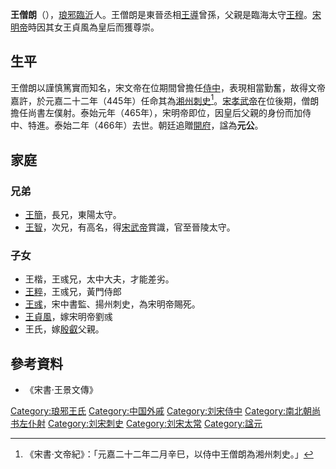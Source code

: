 '''王僧朗'''（{{bd|4世紀||466年|catIdx=W}}），[[琅邪郡|琅邪]][[臨沂|臨沂]]人。王僧朗是東晉丞相[[王導|王導]]曾孫，父親是臨海太守[[王穆|王穆]]。[[宋明帝|宋明帝]]時因其女王貞風為皇后而獲尊崇。

== 生平 ==
王僧朗以謹慎篤實而知名，宋文帝在位期間曾擔任[[侍中|侍中]]，表現相當勤奮，故得文帝嘉許，於元嘉二十二年（445年）任命其為[[湘州|湘州]][[刺史|刺史]]<ref>《宋書·文帝紀》：「元嘉二十二年二月辛巳，以侍中王僧朗為湘州刺史。」</ref>。[[宋孝武帝|宋孝武帝]]在位後期，僧朗擔任尚書左僕射。泰始元年（465年），宋明帝即位，因皇后父親的身份而加侍中、特進。泰始二年（466年）去世。朝廷追贈[[開府|開府]]，諡為'''元公'''。

== 家庭 ==
{{main|琅邪王氏世系图}}
=== 兄弟 ===
*[[王簡|王簡]]，長兄，東陽太守。
*[[王智|王智]]，次兄，有高名，得[[宋武帝|宋武帝]]賞識，官至晉陵太守。

=== 子女 ===
*王楷，王彧兄，太中大夫，才能差劣。
*[[王粹|王粹]]，王彧兄，黃門侍郎
*[[王彧_(劉宋)|王彧]]，宋中書監、揚州刺史，為宋明帝賜死。
*[[王貞風|王貞風]]，嫁宋明帝劉彧
*王氏，嫁[[殷叡|殷叡]]父親。

== 參考資料 ==
*《宋書·王景文傳》

[[Category:琅邪王氏|Category:琅邪王氏]]
[[Category:中国外戚|Category:中国外戚]]
[[Category:刘宋侍中|Category:刘宋侍中]]
[[Category:南北朝尚书左仆射|Category:南北朝尚书左仆射]]
[[Category:刘宋刺史|Category:刘宋刺史]]
[[Category:刘宋太常|Category:刘宋太常]]
[[Category:諡元|Category:諡元]]